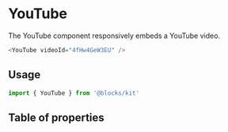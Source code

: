 
# YouTube

The YouTube component responsively embeds a YouTube video.

```.js
<YouTube videoId="4fHw4GeW3EU" />
```

## Usage

```js
import { YouTube } from '@blocks/kit'
```

## Table of properties

<TableOfProps component={YouTube} />
